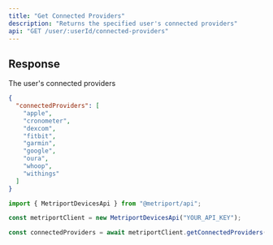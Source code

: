```yaml
---
title: "Get Connected Providers"
description: "Returns the specified user's connected providers"
api: "GET /user/:userId/connected-providers"
---
```


## Response

<ResponseField name="connectedProviders" type="array" required>
  The user's connected providers
</ResponseField>

```json
{
  "connectedProviders": [
    "apple",
    "cronometer",
    "dexcom",
    "fitbit",
    "garmin",
    "google",
    "oura",
    "whoop",
    "withings"
  ]
}
```

<ResponseExample>

```javascript Metriport SDK
import { MetriportDevicesApi } from "@metriport/api";

const metriportClient = new MetriportDevicesApi("YOUR_API_KEY");

const connectedProviders = await metriportClient.getConnectedProviders("metriportUserId");
```

</ResponseExample>
